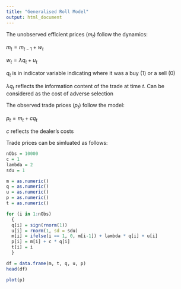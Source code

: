 ```yaml
---
title: "Generalised Roll Model"
output: html_document
---
```


The unobserved efficient prices ($m_t$) follow the dynamics:
 
$m_t = m_{t-1} + w_t$

$w_t = \lambda q_t + u_t$

$q_t$ is in indicator variable indicating where it was a buy (1) or a sell (0)

$\lambda q_t$ reflects the information content of the trade at time $t$. Can be considered as the cost of adverse selection

The observed trade prices ($p_t$) follow the model:

$p_t = m_t + cq_t$

$c$ reflects the dealer's costs

Trade prices can be simluated as follows:

```r

nObs = 10000
c = 1
lambda = 2
sdu = 1

m = as.numeric()
q = as.numeric()
u = as.numeric()
p = as.numeric()
t = as.numeric()

for (i in 1:nObs)
  {
  q[i] = sign(rnorm(1))
  u[i] = rnorm(1, sd = sdu)
  m[i] = ifelse(i == 1, 0, m[i-1]) + lambda * q[i] + u[i]
  p[i] = m[i] + c * q[i]
  t[i] = i
  }

df = data.frame(m, t, q, u, p)
head(df)

plot(p)
```


